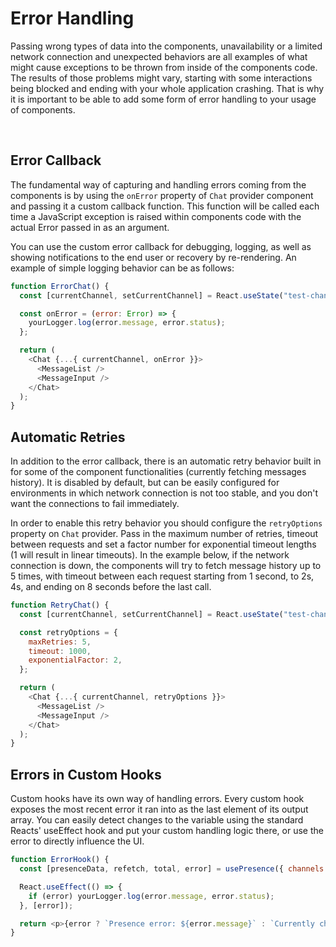 
<Meta title="Introduction/Error Handling" />

# Error Handling

Passing wrong types of data into the components, unavailability or a limited network connection and
unexpected behaviors are all examples of what might cause exceptions to be thrown from inside of the
components code. The results of those problems might vary, starting with some interactions being
blocked and ending with your whole application crashing. That is why it is important to be able to
add some form of error handling to your usage of components.

<br />

## Error Callback

The fundamental way of capturing and handling errors coming from the components is by using the
`onError` property of `Chat` provider component and passing it a custom callback function. This
function will be called each time a JavaScript exception is raised within components code with the
actual Error passed in as an argument.

You can use the custom error callback for debugging, logging, as well as showing notifications to
the end user or recovery by re-rendering. An example of simple logging behavior can be as follows:

```js
function ErrorChat() {
  const [currentChannel, setCurrentChannel] = React.useState("test-channel");

  const onError = (error: Error) => {
    yourLogger.log(error.message, error.status);
  };

  return (
    <Chat {...{ currentChannel, onError }}>
      <MessageList />
      <MessageInput />
    </Chat>
  );
}
```

## Automatic Retries

In addition to the error callback, there is an automatic retry behavior built in for some of the
component functionalities (currently fetching messages history). It is disabled by default, but can
be easily configured for environments in which network connection is not too stable, and you don't
want the connections to fail immediately.

In order to enable this retry behavior you should configure the `retryOptions` property on `Chat`
provider. Pass in the maximum number of retries, timeout between requests and set a factor number
for exponential timeout lengths (1 will result in linear timeouts). In the example below, if the
network connection is down, the components will try to fetch message history up to 5 times, with
timeout between each request starting from 1 second, to 2s, 4s, and ending on 8 seconds before the
last call.

```js
function RetryChat() {
  const [currentChannel, setCurrentChannel] = React.useState("test-channel");

  const retryOptions = {
    maxRetries: 5,
    timeout: 1000,
    exponentialFactor: 2,
  };

  return (
    <Chat {...{ currentChannel, retryOptions }}>
      <MessageList />
      <MessageInput />
    </Chat>
  );
}
```

## Errors in Custom Hooks

Custom hooks have its own way of handling errors. Every custom hook exposes the most recent error it
ran into as the last element of its output array. You can easily detect changes to the variable
using the standard Reacts' useEffect hook and put your custom handling logic there, or use the error
to directly influence the UI.

```js
function ErrorHook() {
  const [presenceData, refetch, total, error] = usePresence({ channels: ["test-channel"] });

  React.useEffect(() => {
    if (error) yourLogger.log(error.message, error.status);
  }, [error]);

  return <p>{error ? `Presence error: ${error.message}` : `Currently chatting: ${total}`}</p>;
}
```
